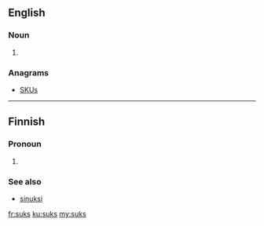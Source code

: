 ==English==

===Noun===
{{head|en|noun plural form}}

# {{plural of|suk|lang=en}}

===Anagrams===
* [[SKUs#English|SKUs]]

----

==Finnish==

===Pronoun===
{{head|fi|pronoun form}}

# {{context|colloquial|lang=fi}} {{fi-form of|sinä|case=translative}}

===See also===
* [[sinuksi#Finnish|sinuksi]]

[[fr:suks]]
[[ku:suks]]
[[my:suks]]